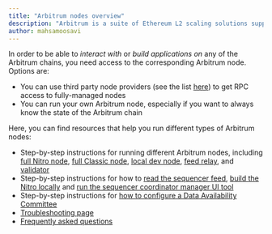```yaml
---
title: "Arbitrum nodes overview"
description: "Arbitrum is a suite of Ethereum L2 scaling solutions supported by a decentralized network of nodes. This guide introduces you to Arbitrum's node types and how they work together to scale Ethereum."
author: mahsamoosavi
---
```


In order to be able to _interact with_ or _build applications on_ any of the Arbitrum chains, you need access to the corresponding Arbitrum node. Options are:

- You can use third party node providers (see the list [here](/node-running/node-providers.mdx)) to get RPC access to fully-managed nodes
- You can run your own Arbitrum node, especially if you want to always know the state of the Arbitrum chain

Here, you can find resources that help you run different types of Arbitrum nodes:

- Step-by-step instructions for running different Arbitrum nodes, including [full Nitro node](./how-tos/running-a-full-node.mdx), [full Classic node](./how-tos/running-a-classic-node.mdx), [local dev node](./how-tos/local-dev-node.mdx), [feed relay](./how-tos/running-a-feed-relay.mdx), and [validator](./how-tos/running-a-validator.mdx)
- Step-by-step instructions for how to [read the sequencer feed](./how-tos/read-sequencer-feed.mdx), [build the Nitro locally](./how-tos/build-nitro-locally.mdx) and [run the sequencer coordinator manager UI tool](./how-tos/running-a-sequencer-coordinator-manager.mdx)
- Step-by-step instructions for [how to configure a Data Availability Committee](/node-running/how-tos/data-availability-committee/introduction.mdx)
- [Troubleshooting page](./troubleshooting-running-nodes.mdx)
- [Frequently asked questions](./faq.mdx)
